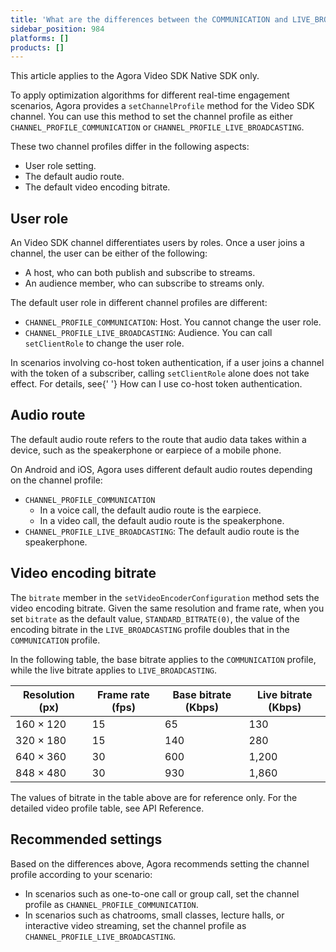 ```yaml
---
title: 'What are the differences between the COMMUNICATION and LIVE_BROADCASTING profiles?'
sidebar_position: 984
platforms: []
products: []
---
```



<div class="alert note">This article applies to the Agora Video SDK Native SDK only.</div>

To apply optimization algorithms for different real-time engagement scenarios, Agora provides a `setChannelProfile` method for the Video SDK channel. You can use this method to set the channel profile as either `CHANNEL_PROFILE_COMMUNICATION` or `CHANNEL_PROFILE_LIVE_BROADCASTING`.

These two channel profiles differ in the following aspects:

- User role setting.
- The default audio route.
- The default video encoding bitrate.

## User role

An Video SDK channel differentiates users by roles. Once a user joins a channel, the user can be either of the following:

- A host, who can both publish and subscribe to streams.
- An audience member, who can subscribe to streams only.

The default user role in different channel profiles are different:

- `CHANNEL_PROFILE_COMMUNICATION`: Host. You cannot change the user role.
- `CHANNEL_PROFILE_LIVE_BROADCASTING`: Audience. You can call `setClientRole` to change the user role.

<div class="alert note">
  In scenarios involving co-host token authentication, if a user joins a channel with the token of a
  subscriber, calling <code>setClientRole</code> alone does not take effect. For details, see{' '}
  <Link to="/help/integration-issues/token_cohost">How can I use co-host token authentication</Link>.
</div>

## Audio route

The default audio route refers to the route that audio data takes within a device, such as the speakerphone or earpiece of a mobile phone.

On Android and iOS, Agora uses different default audio routes depending on the channel profile:

- `CHANNEL_PROFILE_COMMUNICATION`
  - In a voice call, the default audio route is the earpiece.
  - In a video call, the default audio route is the speakerphone.
- `CHANNEL_PROFILE_LIVE_BROADCASTING`: The default audio route is the speakerphone.

## Video encoding bitrate

The `bitrate` member in the `setVideoEncoderConfiguration` method sets the video encoding bitrate. Given the same resolution and frame rate, when you set `bitrate` as the default value, `STANDARD_BITRATE(0)`, the value of the encoding bitrate in the `LIVE_BROADCASTING` profile doubles that in the `COMMUNICATION` profile.

In the following table, the base bitrate applies to the `COMMUNICATION` profile, while the live bitrate applies to `LIVE_BROADCASTING`.

| Resolution (px) | Frame rate (fps) | Base bitrate (Kbps) | Live bitrate (Kbps) |
| --------------- | ---------------- | ------------------- | ------------------- |
| 160 × 120       | 15               | 65                  | 130                 |
| 320 × 180       | 15               | 140                 | 280                 |
| 640 × 360       | 30               | 600                 | 1,200               |
| 848 × 480       | 30               | 930                 | 1,860               |

The values of bitrate in the table above are for reference only. For the detailed video profile table, see <Link to="{{Global.API_REF_ANDROID_ROOT}}/rtc_api_overview.html">API Reference</Link>.

## Recommended settings

Based on the differences above, Agora recommends setting the channel profile according to your scenario:

- In scenarios such as one-to-one call or group call, set the channel profile as `CHANNEL_PROFILE_COMMUNICATION`.
- In scenarios such as chatrooms, small classes, lecture halls, or interactive video streaming, set the channel profile as `CHANNEL_PROFILE_LIVE_BROADCASTING`.
